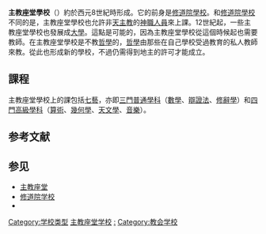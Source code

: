 {{unreferenced|time=2018-04-11T09:01:33+00:00}}
'''主教座堂學校'''（{{lang-de|'''Domschule'''}}）約於西元8世紀時形成。它的前身是[[修道院學校|修道院學校]]。和[[修道院學校|修道院學校]]不同的是，主教座堂學校也允許非[[天主教|天主教]]的[[神職人員|神職人員]]來上課。12世紀起，一些主教座堂學校也發展成[[大學|大學]]。這點是可能的，因為主教座堂學校從這個時候起也需要教師。在主教座堂學校是不教[[哲學|哲學]]的，[[哲學|哲學]]由那些在自己學校受過教育的私人教師來教。從此也形成新的學校，不過仍需得到地主的許可才能成立。

== 課程 ==
主教座堂學校上的課包括[[七藝|七藝]]，亦即[[三艺|三門普通學科]]（[[數學|數學]]、[[辯證法|辯證法]]、[[修辭學|修辭學]]）和[[四艺_(教育)|四門高級學科]]（[[算術|算術]]、[[幾何學|幾何學]]、[[天文學|天文學]]、[[音樂|音樂]]）。

== 参考文献 ==
{{Reflist}}

== 参见 ==
{{Portal box|基督教|教育|建筑}}
* [[主教座堂|主教座堂]]
* [[修道院学校|修道院学校]]
* {{link-de|德語地區最古老的學校列表|Liste der ältesten Schulen im deutschsprachigen Raum}}

[[Category:学校类型|Category:学校类型]]
[[Category:主教座堂学校|]]
[[Category:主教座堂|:]]
[[Category:教会学校|Category:教会学校]]